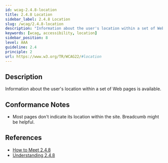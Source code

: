 ```yaml
---
id: wcag-2.4.8-location
title: 2.4.8 Location
sidebar_label: 2.4.8 Location
slug: /wcag/2.4.8-location
description: "Information about the user's location within a set of Web pages is available."
keywords: [wcag, accessibility, location]
sidebar_position: 8
level: AAA
guideline: 2.4
principle: 2
url: https://www.w3.org/TR/WCAG22/#location
---
```


## Description

Information about the user's location within a set of Web pages is available.

## Conformance Notes

<Project name="ads">
  <Unknown></Unknown>
</Project>

<Project name="scix">
  <PartialSupport>
<ul>
<li>Most pages don't indicate its location within the site. Breadcumb might be helpful.</li>
</ul></PartialSupport>
</Project>

## References

- [How to Meet 2.4.8](https://www.w3.org/WAI/WCAG22/quickref/#location)
- [Understanding 2.4.8](https://www.w3.org/WAI/WCAG22/Understanding/location.html)


